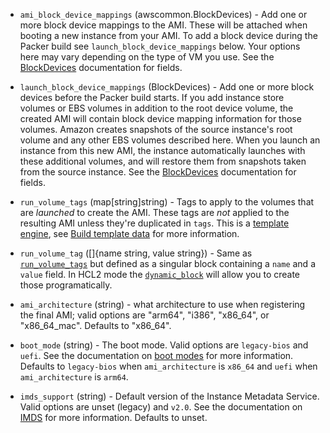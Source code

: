 <!-- Code generated from the comments of the Config struct in builder/ebssurrogate/builder.go; DO NOT EDIT MANUALLY -->

- `ami_block_device_mappings` (awscommon.BlockDevices) - Add one or more block device mappings to the AMI. These will be attached
  when booting a new instance from your AMI. To add a block device during
  the Packer build see `launch_block_device_mappings` below. Your options
  here may vary depending on the type of VM you use. See the
  [BlockDevices](#block-devices-configuration) documentation for fields.

- `launch_block_device_mappings` (BlockDevices) - Add one or more block devices before the Packer build starts. If you add
  instance store volumes or EBS volumes in addition to the root device
  volume, the created AMI will contain block device mapping information
  for those volumes. Amazon creates snapshots of the source instance's
  root volume and any other EBS volumes described here. When you launch an
  instance from this new AMI, the instance automatically launches with
  these additional volumes, and will restore them from snapshots taken
  from the source instance. See the
  [BlockDevices](#block-devices-configuration) documentation for fields.

- `run_volume_tags` (map[string]string) - Tags to apply to the volumes that are *launched* to create the AMI.
  These tags are *not* applied to the resulting AMI unless they're
  duplicated in `tags`. This is a [template
  engine](/packer/docs/templates/legacy_json_templates/engine), see [Build template
  data](#build-template-data) for more information.

- `run_volume_tag` ([]{name string, value string}) - Same as [`run_volume_tags`](#run_volume_tags) but defined as a singular
  block containing a `name` and a `value` field. In HCL2 mode the
  [`dynamic_block`](https://packer.io/docs/templates/hcl_templates/expressions.html#dynamic-blocks)
  will allow you to create those programatically.

- `ami_architecture` (string) - what architecture to use when registering the final AMI; valid options
  are "arm64", "i386", "x86_64", or "x86_64_mac". Defaults to "x86_64".

- `boot_mode` (string) - The boot mode. Valid options are `legacy-bios` and `uefi`. See the documentation on
  [boot modes](https://docs.aws.amazon.com/AWSEC2/latest/UserGuide/ami-boot.html) for
  more information. Defaults to `legacy-bios` when `ami_architecture` is `x86_64` and
  `uefi` when `ami_architecture` is `arm64`.

- `imds_support` (string) - Default version of the Instance Metadata Service. Valid options are unset (legacy) and
  `v2.0`. See the documentation on [IMDS](https://docs.aws.amazon.com/AWSEC2/latest/UserGuide/ec2-instance-metadata.html)
  for more information. Defaults to unset.

<!-- End of code generated from the comments of the Config struct in builder/ebssurrogate/builder.go; -->
